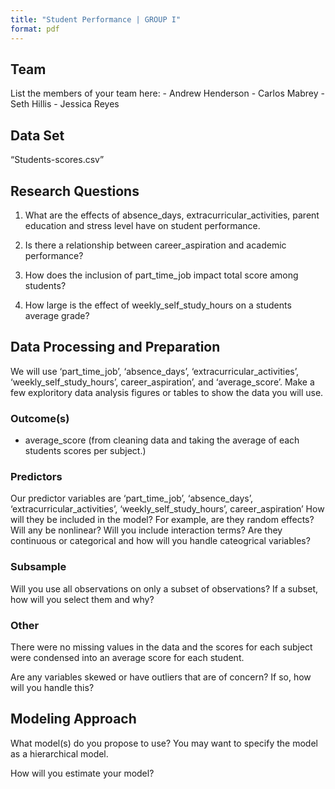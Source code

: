 ```yaml
---
title: "Student Performance | GROUP I"
format: pdf
---
```


## Team

List the members of your team here: - Andrew Henderson - Carlos Mabrey - Seth Hillis - Jessica Reyes

## Data Set

"Students-scores.csv"

## Research Questions

1.  What are the effects of absence_days, extracurricular_activities, parent education and stress level have on student performance.

2.  Is there a relationship between career_aspiration and academic performance?

3.  How does the inclusion of part_time_job impact total score among students?

4.  How large is the effect of weekly_self_study_hours on a students average grade?

## Data Processing and Preparation

We will use 'part_time_job', 'absence_days', 'extracurricular_activities', 'weekly_self_study_hours', career_aspiration', and 'average_score'.
Make a few exploritory data analysis figures or tables to show the data you will use.

### Outcome(s)

-   average_score (from cleaning data and taking the average of each students scores per subject.)

### Predictors

Our predictor variables are 'part_time_job', 'absence_days', 'extracurricular_activities', 'weekly_self_study_hours', career_aspiration'
How will they be included in the model? For example, are they random effects? Will any be nonlinear? Will you include interaction terms? Are they continuous or categorical and how will you handle cateogrical variables?

### Subsample

Will you use all observations on only a subset of observations? If a subset, how will you select them and why?

### Other

There were no missing values in the data and the scores for each subject were condensed into an average score for each student.

Are any variables skewed or have outliers that are of concern? If so, how will you handle this?

## Modeling Approach

What model(s) do you propose to use? You may want to specify the model as a hierarchical model.

How will you estimate your model?
